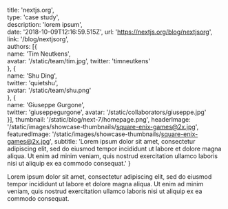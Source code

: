   title: 'nextjs.org',	
  type: 'case study',	
  description: 'lorem ipsum',	
  date: '2018-10-09T12:16:59.515Z',	
  url: 'https://nextjs.org/blog/nextjsorg',	
  link: '/blog/nextjsorg',	
  authors: [{	
    name: 'Tim Neutkens',	
    avatar: '/static/team/tim.jpg',	
    twitter: 'timneutkens'	
  }, {	
    name: 'Shu Ding',	
    twitter: 'quietshu',	
    avatar: '/static/team/shu.png'	
  }, {	
    name: 'Giuseppe Gurgone',	
    twitter: 'giuseppegurgone',	
    avatar: '/static/collaborators/giuseppe.jpg'	
  }],
  thumbnail: '/static/blog/next-7/homepage.png',
  headerImage: '/static/images/showcase-thumbnails/square-enix-games@2x.jpg',
  featuredImage: '/static/images/showcase-thumbnails/square-enix-games@2x.jpg',
  subtitle: 'Lorem ipsum dolor sit amet, consectetur adipiscing elit, sed do eiusmod tempor incididunt ut labore et dolore magna aliqua. Ut enim ad minim veniam, quis nostrud exercitation ullamco laboris nisi ut aliquip ex ea commodo consequat.'
}	

Lorem ipsum dolor sit amet, consectetur adipiscing elit, sed do eiusmod tempor incididunt ut labore et dolore magna aliqua. Ut enim ad minim veniam, quis nostrud exercitation ullamco laboris nisi ut aliquip ex ea commodo consequat. 
